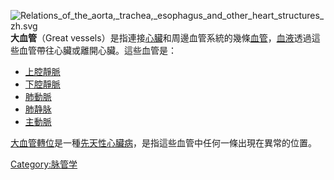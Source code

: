 {{unreferenced|time=2017-03-20T14:46:07+00:00}}
[[File:Relations_of_the_aorta,_trachea,_esophagus_and_other_heart_structures_zh.svg|thumb]]
'''大血管'''（Great vessels）是指連接[[心臟|心臟]]和周邊血管系統的幾條[[血管|血管]]，[[血液|血液]]透過這些血管帶往心臟或離開心臟。這些血管是：
*[[上腔靜脈|上腔靜脈]]
*[[下腔靜脈|下腔靜脈]] 
*[[肺動脈|肺動脈]]
*[[肺静脉|肺静脉]]
*[[主動脈|主動脈]]

[[大血管轉位|大血管轉位]]是一種[[先天性心臟病|先天性心臟病]]，是指這些血管中任何一條出現在異常的位置。
{{醫學小作品}}
[[Category:脉管学|Category:脉管学]]